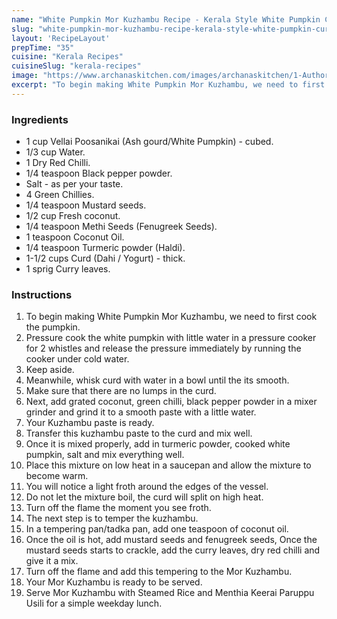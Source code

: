 ---
name: "White Pumpkin Mor Kuzhambu Recipe - Kerala Style White Pumpkin Curry"
slug: "white-pumpkin-mor-kuzhambu-recipe-kerala-style-white-pumpkin-curry"
layout: 'RecipeLayout'
prepTime: "35"
cuisine: "Kerala Recipes"
cuisineSlug: "kerala-recipes"
image: "https://www.archanaskitchen.com/images/archanaskitchen/1-Author/vinithavijayam1990-gmail.com/Kerala_Style_Mor_Kuzhambhu___White_Pumkin_Mor_Kuzhambhu.jpg"
excerpt: "To begin making White Pumpkin Mor Kuzhambu, we need to first cook the pumpkin"
---

### Ingredients

- 1 cup Vellai Poosanikai (Ash gourd/White Pumpkin) - cubed.
- 1/3 cup Water.
- 1 Dry Red Chilli.
- 1/4 teaspoon Black pepper powder.
- Salt - as per your taste.
- 4 Green Chillies.
- 1/4 teaspoon Mustard seeds.
- 1/2 cup Fresh coconut.
- 1/4 teaspoon Methi Seeds (Fenugreek Seeds).
- 1 teaspoon Coconut Oil.
- 1/4 teaspoon Turmeric powder (Haldi).
- 1-1/2 cups Curd (Dahi / Yogurt) - thick.
- 1 sprig Curry leaves.

### Instructions

1. To begin making White Pumpkin Mor Kuzhambu, we need to first cook the pumpkin.
1. Pressure cook the white pumpkin with little water in a pressure cooker for 2 whistles and release the pressure immediately by running the cooker under cold water.
1.  Keep aside.
1. Meanwhile, whisk curd with water in a bowl until the its smooth.
1. Make sure that there are no lumps in the curd.
1. Next, add grated coconut, green chilli, black pepper powder in a mixer grinder and grind it to a smooth paste with a little water.
1. Your Kuzhambu paste is ready.
1. Transfer this kuzhambu paste to the curd and mix well.
1. Once it is mixed properly, add in turmeric powder, cooked white pumpkin, salt and mix everything well.
1. Place this mixture on low heat in a saucepan and allow the mixture to become warm.
1. You will notice a light froth around the edges of the vessel.
1. Do not let the mixture boil, the curd will split on high heat.
1. Turn off the flame the moment you see froth.
1. The next step is to temper the kuzhambu.
1. In a tempering pan/tadka pan, add one teaspoon of coconut oil.
1. Once the oil is hot, add mustard seeds and fenugreek seeds, Once the mustard seeds starts to crackle, add the curry leaves, dry red chilli and give it a mix.
1. Turn off the flame and add this tempering to the Mor Kuzhambu.
1. Your Mor Kuzhambu is ready to be served.
1. Serve Mor Kuzhambu with Steamed Rice and Menthia Keerai Paruppu Usili for a simple weekday lunch.
